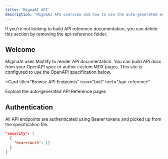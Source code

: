 ```yaml
---
title: 'MigmaAI API'
description: 'MigmaAI API overview and how to use the auto-generated endpoints'
---
```


<Note>
  If you're not looking to build API reference documentation, you can delete
  this section by removing the api-reference folder.
</Note>

## Welcome

MigmaAI uses Mintlify to render API documentation. You can build API docs from your OpenAPI spec or author custom MDX pages. This site is configured to use the OpenAPI specification below.

<Card
  title="Browse API Endpoints"
  icon="bolt"
  href="/api-reference"
>
  Explore the auto‑generated API Reference pages
</Card>

## Authentication

All API endpoints are authenticated using Bearer tokens and picked up from the specification file.

```json
"security": [
  {
    "bearerAuth": []
  }
]
```
